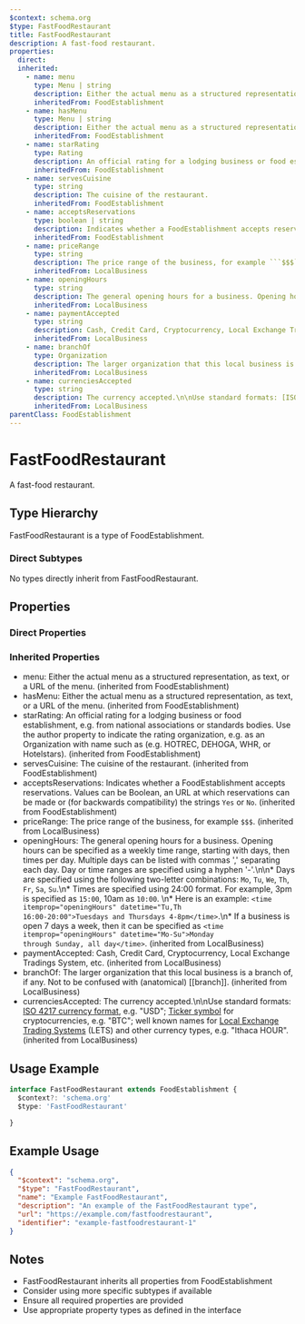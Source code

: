 ```yaml
---
$context: schema.org
$type: FastFoodRestaurant
title: FastFoodRestaurant
description: A fast-food restaurant.
properties:
  direct:
  inherited:
    - name: menu
      type: Menu | string
      description: Either the actual menu as a structured representation, as text, or a URL of the menu.
      inheritedFrom: FoodEstablishment
    - name: hasMenu
      type: Menu | string
      description: Either the actual menu as a structured representation, as text, or a URL of the menu.
      inheritedFrom: FoodEstablishment
    - name: starRating
      type: Rating
      description: An official rating for a lodging business or food establishment, e.g. from national associations or standards bodies. Use the author property to indicate the rating organization, e.g. as an Organization with name such as (e.g. HOTREC, DEHOGA, WHR, or Hotelstars).
      inheritedFrom: FoodEstablishment
    - name: servesCuisine
      type: string
      description: The cuisine of the restaurant.
      inheritedFrom: FoodEstablishment
    - name: acceptsReservations
      type: boolean | string
      description: Indicates whether a FoodEstablishment accepts reservations. Values can be Boolean, an URL at which reservations can be made or (for backwards compatibility) the strings ```Yes``` or ```No```.
      inheritedFrom: FoodEstablishment
    - name: priceRange
      type: string
      description: The price range of the business, for example ```$$$```.
      inheritedFrom: LocalBusiness
    - name: openingHours
      type: string
      description: The general opening hours for a business. Opening hours can be specified as a weekly time range, starting with days, then times per day. Multiple days can be listed with commas ',' separating each day. Day or time ranges are specified using a hyphen '-'.\n\n* Days are specified using the following two-letter combinations: ```Mo```, ```Tu```, ```We```, ```Th```, ```Fr```, ```Sa```, ```Su```.\n* Times are specified using 24:00 format. For example, 3pm is specified as ```15:00```, 10am as ```10:00```. \n* Here is an example: <code>&lt;time itemprop="openingHours" datetime=&quot;Tu,Th 16:00-20:00&quot;&gt;Tuesdays and Thursdays 4-8pm&lt;/time&gt;</code>.\n* If a business is open 7 days a week, then it can be specified as <code>&lt;time itemprop=&quot;openingHours&quot; datetime=&quot;Mo-Su&quot;&gt;Monday through Sunday, all day&lt;/time&gt;</code>.
      inheritedFrom: LocalBusiness
    - name: paymentAccepted
      type: string
      description: Cash, Credit Card, Cryptocurrency, Local Exchange Tradings System, etc.
      inheritedFrom: LocalBusiness
    - name: branchOf
      type: Organization
      description: The larger organization that this local business is a branch of, if any. Not to be confused with (anatomical) [[branch]].
      inheritedFrom: LocalBusiness
    - name: currenciesAccepted
      type: string
      description: The currency accepted.\n\nUse standard formats: [ISO 4217 currency format](http://en.wikipedia.org/wiki/ISO_4217), e.g. "USD"; [Ticker symbol](https://en.wikipedia.org/wiki/List_of_cryptocurrencies) for cryptocurrencies, e.g. "BTC"; well known names for [Local Exchange Trading Systems](https://en.wikipedia.org/wiki/Local_exchange_trading_system) (LETS) and other currency types, e.g. "Ithaca HOUR".
      inheritedFrom: LocalBusiness
parentClass: FoodEstablishment
---
```

# FastFoodRestaurant

A fast-food restaurant.

## Type Hierarchy

FastFoodRestaurant is a type of FoodEstablishment.

### Direct Subtypes

No types directly inherit from FastFoodRestaurant.

## Properties

### Direct Properties



### Inherited Properties

- menu: Either the actual menu as a structured representation, as text, or a URL of the menu. (inherited from FoodEstablishment)
- hasMenu: Either the actual menu as a structured representation, as text, or a URL of the menu. (inherited from FoodEstablishment)
- starRating: An official rating for a lodging business or food establishment, e.g. from national associations or standards bodies. Use the author property to indicate the rating organization, e.g. as an Organization with name such as (e.g. HOTREC, DEHOGA, WHR, or Hotelstars). (inherited from FoodEstablishment)
- servesCuisine: The cuisine of the restaurant. (inherited from FoodEstablishment)
- acceptsReservations: Indicates whether a FoodEstablishment accepts reservations. Values can be Boolean, an URL at which reservations can be made or (for backwards compatibility) the strings ```Yes``` or ```No```. (inherited from FoodEstablishment)
- priceRange: The price range of the business, for example ```$$$```. (inherited from LocalBusiness)
- openingHours: The general opening hours for a business. Opening hours can be specified as a weekly time range, starting with days, then times per day. Multiple days can be listed with commas ',' separating each day. Day or time ranges are specified using a hyphen '-'.\n\n* Days are specified using the following two-letter combinations: ```Mo```, ```Tu```, ```We```, ```Th```, ```Fr```, ```Sa```, ```Su```.\n* Times are specified using 24:00 format. For example, 3pm is specified as ```15:00```, 10am as ```10:00```. \n* Here is an example: <code>&lt;time itemprop="openingHours" datetime=&quot;Tu,Th 16:00-20:00&quot;&gt;Tuesdays and Thursdays 4-8pm&lt;/time&gt;</code>.\n* If a business is open 7 days a week, then it can be specified as <code>&lt;time itemprop=&quot;openingHours&quot; datetime=&quot;Mo-Su&quot;&gt;Monday through Sunday, all day&lt;/time&gt;</code>. (inherited from LocalBusiness)
- paymentAccepted: Cash, Credit Card, Cryptocurrency, Local Exchange Tradings System, etc. (inherited from LocalBusiness)
- branchOf: The larger organization that this local business is a branch of, if any. Not to be confused with (anatomical) [[branch]]. (inherited from LocalBusiness)
- currenciesAccepted: The currency accepted.\n\nUse standard formats: [ISO 4217 currency format](http://en.wikipedia.org/wiki/ISO_4217), e.g. "USD"; [Ticker symbol](https://en.wikipedia.org/wiki/List_of_cryptocurrencies) for cryptocurrencies, e.g. "BTC"; well known names for [Local Exchange Trading Systems](https://en.wikipedia.org/wiki/Local_exchange_trading_system) (LETS) and other currency types, e.g. "Ithaca HOUR". (inherited from LocalBusiness)

## Usage Example

```typescript
interface FastFoodRestaurant extends FoodEstablishment {
  $context?: 'schema.org'
  $type: 'FastFoodRestaurant'

}
```

## Example Usage

```json
{
  "$context": "schema.org",
  "$type": "FastFoodRestaurant",
  "name": "Example FastFoodRestaurant",
  "description": "An example of the FastFoodRestaurant type",
  "url": "https://example.com/fastfoodrestaurant",
  "identifier": "example-fastfoodrestaurant-1"
}
```

## Notes

- FastFoodRestaurant inherits all properties from FoodEstablishment
- Consider using more specific subtypes if available
- Ensure all required properties are provided
- Use appropriate property types as defined in the interface